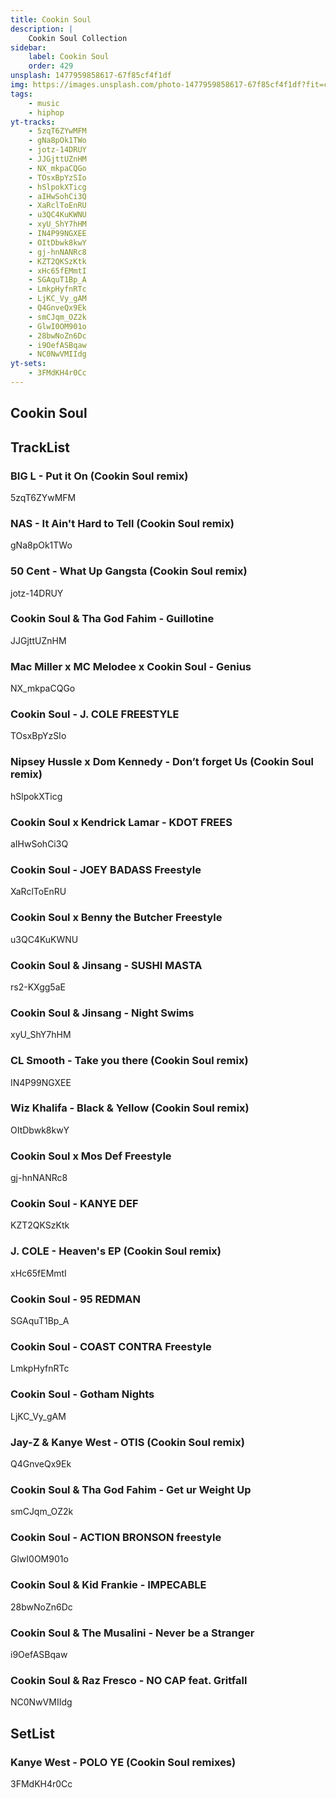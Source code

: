 ```yaml
---
title: Cookin Soul
description: |
    Cookin Soul Collection
sidebar:
    label: Cookin Soul
    order: 429
unsplash: 1477959858617-67f85cf4f1df
img: https://images.unsplash.com/photo-1477959858617-67f85cf4f1df?fit=crop&w=1400&h=700&q=75
tags:
    - music
    - hiphop
yt-tracks:
    - 5zqT6ZYwMFM
    - gNa8pOk1TWo
    - jotz-14DRUY
    - JJGjttUZnHM
    - NX_mkpaCQGo
    - TOsxBpYzSIo
    - hSlpokXTicg
    - aIHwSohCi3Q
    - XaRclToEnRU
    - u3QC4KuKWNU
    - xyU_ShY7hHM
    - IN4P99NGXEE
    - OItDbwk8kwY
    - gj-hnNANRc8
    - KZT2QKSzKtk
    - xHc65fEMmtI
    - SGAquT1Bp_A
    - LmkpHyfnRTc
    - LjKC_Vy_gAM
    - Q4GnveQx9Ek
    - smCJqm_OZ2k
    - GlwI0OM901o
    - 28bwNoZn6Dc
    - i9OefASBqaw
    - NC0NwVMIIdg
yt-sets:
    - 3FMdKH4r0Cc
---
```


## Cookin Soul

## TrackList

### BIG L - Put it On (Cookin Soul remix)

5zqT6ZYwMFM

### NAS - It Ain't Hard to Tell (Cookin Soul remix)

gNa8pOk1TWo

### 50 Cent - What Up Gangsta (Cookin Soul remix)

jotz-14DRUY

### Cookin Soul & Tha God Fahim - Guillotine

JJGjttUZnHM

### Mac Miller x MC Melodee x Cookin Soul - Genius

NX_mkpaCQGo

### Cookin Soul - J. COLE FREESTYLE

TOsxBpYzSIo

### Nipsey Hussle x Dom Kennedy - Don’t forget Us (Cookin Soul remix)

hSlpokXTicg

### Cookin Soul x Kendrick Lamar - KDOT FREES

aIHwSohCi3Q

### Cookin Soul - JOEY BADASS Freestyle

XaRclToEnRU

### Cookin Soul x Benny the Butcher Freestyle

u3QC4KuKWNU

### Cookin Soul & Jinsang - SUSHI MASTA

rs2-KXgg5aE

### Cookin Soul & Jinsang - Night Swims

xyU_ShY7hHM

### CL Smooth - Take you there (Cookin Soul remix)

IN4P99NGXEE

### Wiz Khalifa - Black & Yellow (Cookin Soul remix)

OItDbwk8kwY

### Cookin Soul x Mos Def Freestyle

gj-hnNANRc8

### Cookin Soul - KANYE DEF

KZT2QKSzKtk

### J. COLE - Heaven's EP (Cookin Soul remix)

xHc65fEMmtI

### Cookin Soul - 95 REDMAN

SGAquT1Bp_A

### Cookin Soul - COAST CONTRA Freestyle

LmkpHyfnRTc

### Cookin Soul - Gotham Nights

LjKC_Vy_gAM

### Jay-Z & Kanye West - OTIS (Cookin Soul remix)

Q4GnveQx9Ek

### Cookin Soul & Tha God Fahim - Get ur Weight Up

smCJqm_OZ2k

### Cookin Soul - ACTION BRONSON freestyle

GlwI0OM901o

### Cookin Soul & Kid Frankie - IMPECABLE

28bwNoZn6Dc

### Cookin Soul & The Musalini - Never be a Stranger

i9OefASBqaw

### Cookin Soul & Raz Fresco - NO CAP feat. Gritfall

NC0NwVMIIdg

## SetList

### Kanye West - POLO YE (Cookin Soul remixes)

3FMdKH4r0Cc

